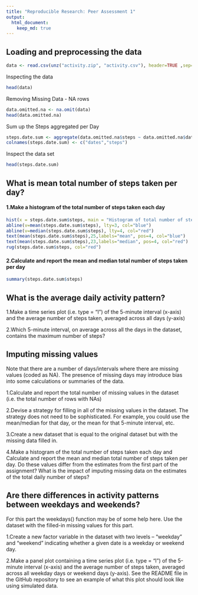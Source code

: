 ```yaml
---
title: "Reproducible Research: Peer Assessment 1"
output: 
  html_document:
    keep_md: true
---
```



## Loading and preprocessing the data

```r
data <- read.csv(unz("activity.zip", "activity.csv"), header=TRUE ,sep=",")
```
Inspecting the data
```r
head(data)
```
Removing Missing Data - NA rows
```r
data.omitted.na <- na.omit(data) 
head(data.omitted.na)
```
Sum up the Steps aggregated per Day 
```r
steps.date.sum <- aggregate(data.omitted.na$steps ~ data.omitted.na$date, data.omitted.na, FUN=sum )
colnames(steps.date.sum) <- c("dates","steps")
```
Inspect the data set
```r
head(steps.date.sum)
```

## What is mean total number of steps taken per day?


#### 1.Make a histogram of the total number of steps taken each day

```r
hist(x = steps.date.sum$steps, main = "Histogram of total number of steps taken each day")
abline(v=mean(steps.date.sum$steps), lty=3, col="blue")                   # draw a blue line thru the mean  
abline(v=median(steps.date.sum$steps), lty=4, col="red")                  # draw a red line thru the median  
text(mean(steps.date.sum$steps),25,labels="mean", pos=4, col="blue")      # label the mean  
text(mean(steps.date.sum$steps),23,labels="median", pos=4, col="red")
rug(steps.date.sum$steps, col="red") 
```

#### 2.Calculate and report the mean and median total number of steps taken per day

```r
summary(steps.date.sum$steps)
```



## What is the average daily activity pattern?


1.Make a time series plot (i.e. type = "l") of the 5-minute interval (x-axis) and the average number of steps taken, averaged across all days (y-axis)


2.Which 5-minute interval, on average across all the days in the dataset, contains the maximum number of steps?


## Imputing missing values

Note that there are a number of days/intervals where there are missing values (coded as NA). The presence of missing days may introduce bias into some calculations or summaries of the data.

1.Calculate and report the total number of missing values in the dataset (i.e. the total number of rows with NAs)


2.Devise a strategy for filling in all of the missing values in the dataset. The strategy does not need to be sophisticated. For example, you could use the mean/median for that day, or the mean for that 5-minute interval, etc.


3.Create a new dataset that is equal to the original dataset but with the missing data filled in.


4.Make a histogram of the total number of steps taken each day and Calculate and report the mean and median total number of steps taken per day. Do these values differ from the estimates from the first part of the assignment? What is the impact of imputing missing data on the estimates of the total daily number of steps?


## Are there differences in activity patterns between weekdays and weekends?
For this part the weekdays() function may be of some help here. Use the dataset with the filled-in missing values for this part.

1.Create a new factor variable in the dataset with two levels – “weekday” and “weekend” indicating whether a given date is a weekday or weekend day.


2.Make a panel plot containing a time series plot (i.e. type = "l") of the 5-minute interval (x-axis) and the average number of steps taken, averaged across all weekday days or weekend days (y-axis). See the README file in the GitHub repository to see an example of what this plot should look like using simulated data.
